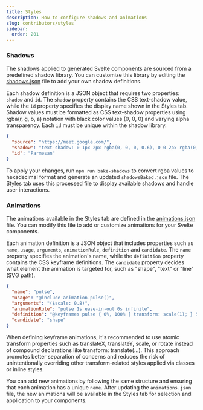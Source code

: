 ```yaml
---
title: Styles
description: How to configure shadows and animations
slug: contributors/styles
sidebar:
  order: 201
---
```



### Shadows

The shadows applied to generated Svelte components are sourced from a predefined shadow library. You can customize this library by editing the [shadows.json](ai2svelte/src/js/main/Tabs/data/shadows.json) file to add your own shadow definitions.

Each shadow definition is a JSON object that requires two properties: `shadow` and `id`. The `shadow` property contains the CSS text-shadow value, while the `id` property specifies the display name shown in the Styles tab. Shadow values must be formatted as CSS text-shadow properties using rgba(r, g, b, a) notation with black color values (0, 0, 0) and varying alpha transparency. Each `id` must be unique within the shadow library.

```json
{
  "source": "https://meet.google.com/",
  "shadow": "text-shadow: 0 1px 2px rgba(0, 0, 0, 0.6), 0 0 2px rgba(0, 0, 0, 0.3);",
  "id": "Parmesan"
}
```

To apply your changes, run `npm run bake-shadows` to convert rgba values to hexadecimal format and generate an updated `shadowsBaked.json` file. The Styles tab uses this processed file to display available shadows and handle user interactions.

### Animations

The animations available in the Styles tab are defined in the [animations.json](ai2svelte/src/js/main/Tabs/data/animations.json) file. You can modify this file to add or customize animations for your Svelte components.

Each animation definition is a JSON object that includes properties such as `name`, `usage`, `arguments`, `animationRule`, `definition` and `candidate`. The `name` property specifies the animation's name, while the `definition` property contains the CSS keyframe definitions. The `candidate` property decides what element the animation is targeted for, such as "shape", "text" or "line" (SVG path).

```json
{
  "name": "pulse",
  "usage": "@include animation-pulse()",
  "arguments": "($scale: 0.8)",
  "animationRule": "pulse 1s ease-in-out 0s infinite",
  "definition": "@keyframes pulse { 0%, 100% { transform: scale(1); } 50% { transform: scale($scale); } }",
  "candidate": "shape"
}
```

<Aside type="tip">
  When defining keyframe animations, it's recommended to use atomic transform
  properties such as translateX, translateY, scale, or rotate instead of
  compound declarations like transform: translate(...). This approach promotes
  better separation of concerns and reduces the risk of unintentionally
  overriding other transform-related styles applied via classes or inline
  styles.
</Aside>

You can add new animations by following the same structure and ensuring that each animation has a unique `name`. After updating the `animations.json` file, the new animations will be available in the Styles tab for selection and application to your components.
